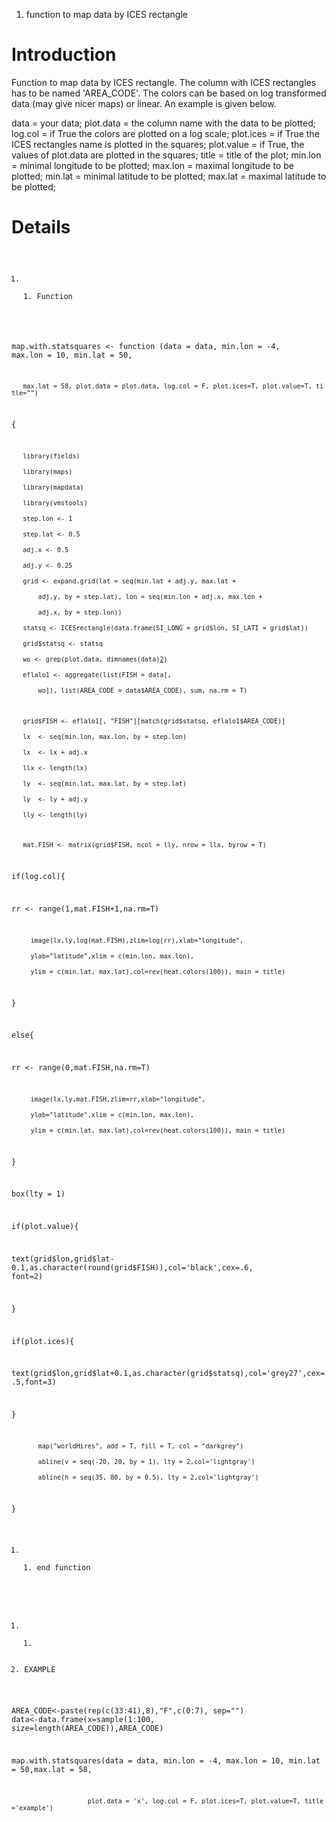 #function to map data by ICES rectangle

= Introduction =

Function to map data by ICES rectangle. The column with ICES rectangles has to be named 'AREA_CODE'. The colors can be based on log transformed data (may give nicer maps) or linear. An example is given below.

data        = your data;
plot.data   = the column name with the data to be plotted;
log.col     = if True the colors are plotted on a log scale;
plot.ices   = if True the ICES rectangles name is plotted in the squares;
plot.value  = if True, the values of plot.data are plotted in the squares;
title       = title of the plot;
min.lon     = minimal longitude to be plotted;
max.lon     = maximal longitude to be plotted;
min.lat     = minimal latitude to be plotted;
max.lat     = maximal latitude to be plotted;


= Details =

<code>
##### Function
map.with.statsquares <-
function (data = data, min.lon = -4, max.lon = 10, min.lat = 50,
    max.lat = 58, plot.data = plot.data, log.col = F, plot.ices=T, plot.value=T, title="")
{
    library(fields)
    library(maps)
    library(mapdata)
    library(vmstools)
    step.lon <- 1
    step.lat <- 0.5
    adj.x <- 0.5
    adj.y <- 0.25
    grid <- expand.grid(lat = seq(min.lat + adj.y, max.lat +
        adj.y, by = step.lat), lon = seq(min.lon + adj.x, max.lon +
        adj.x, by = step.lon))
    statsq <- ICESrectangle(data.frame(SI_LONG = grid$lon, SI_LATI = grid$lat))
    grid$statsq <- statsq
    wo <- grep(plot.data, dimnames(data)[[2]])
    eflalo1 <- aggregate(list(FISH = data[,
        wo]), list(AREA_CODE = data$AREA_CODE), sum, na.rm = T)

    grid$FISH <- eflalo1[, "FISH"][match(grid$statsq, eflalo1$AREA_CODE)]
    lx  <- seq(min.lon, max.lon, by = step.lon)
    lx  <- lx + adj.x
    llx <- length(lx)
    ly  <- seq(min.lat, max.lat, by = step.lat)
    ly  <- ly + adj.y
    lly <- length(ly)

    mat.FISH <- matrix(grid$FISH, ncol = lly, nrow = llx, byrow = T)

if(log.col){

rr <- range(1,mat.FISH+1,na.rm=T)
      image(lx,ly,log(mat.FISH),zlim=log(rr),xlab="longitude",
      ylab="latitude",xlim = c(min.lon, max.lon),
      ylim = c(min.lat, max.lat),col=rev(heat.colors(100)), main = title)
}

else{

rr <- range(0,mat.FISH,na.rm=T)
      image(lx,ly,mat.FISH,zlim=rr,xlab="longitude",
      ylab="latitude",xlim = c(min.lon, max.lon),
      ylim = c(min.lat, max.lat),col=rev(heat.colors(100)), main = title)
}     

box(lty = 1)

if(plot.value){

text(grid$lon,grid$lat-0.1,as.character(round(grid$FISH)),col='black',cex=.6, font=2)

}
        
if(plot.ices){

text(grid$lon,grid$lat+0.1,as.character(grid$statsq),col='grey27',cex=.5,font=3)

}        
        map("worldHires", add = T, fill = T, col = "darkgrey")
        abline(v = seq(-20, 20, by = 1), lty = 2,col='lightgray')
        abline(h = seq(35, 80, by = 0.5), lty = 2,col='lightgray')
}

## end function

##################################################
# EXAMPLE
AREA_CODE<-paste(rep(c(33:41),8),"F",c(0:7), sep="")
data<-data.frame(x=sample(1:100, size=length(AREA_CODE)),AREA_CODE)

map.with.statsquares(data = data, min.lon = -4, max.lon = 10, min.lat = 50,max.lat = 58,
                     plot.data = 'x', log.col = F, plot.ices=T, plot.value=T, title='example')

</code>